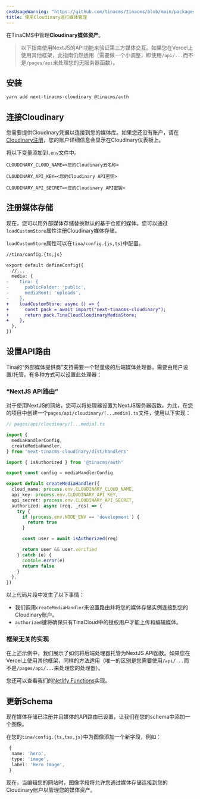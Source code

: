 ```yaml
---
cmsUsageWarning: "https://github.com/tinacms/tinacms/blob/main/packages/next-tinacms-cloudinary/src/errors.ts"
title: 使用Cloudinary进行媒体管理
---
```


在TinaCMS中管理**Cloudinary媒体资产**。

> 以下指南使用NextJS的API功能来验证第三方媒体交互。如果您在Vercel上使用其他框架，此指南仍然适用（需要做一个小调整，即使用`/api/...`而不是`/pages/api`来处理您的无服务器函数）。

## 安装

```bash
yarn add next-tinacms-cloudinary @tinacms/auth
```

## 连接Cloudinary

您需要提供Cloudinary凭据以连接到您的媒体库。如果您还没有账户，请在[Cloudinary注册](https://cloudinary.com/users/register/free)，您的账户详细信息会显示在Cloudinary仪表板上。

将以下变量添加到`.env`文件中。

```env
CLOUDINARY_CLOUD_NAME=<您的Cloudinary云名称>

CLOUDINARY_API_KEY=<您的Cloudinary API密钥>

CLOUDINARY_API_SECRET=<您的Cloudinary API密钥>
```

## 注册媒体存储

现在，您可以用外部媒体存储替换默认的基于仓库的媒体。您可以通过`loadCustomStore`属性注册Cloudinary媒体存储。

`loadCustomStore`属性可以在`tina/config.{js,ts}`中配置。

```diff
//tina/config.{ts,js}

export default defineConfig({
  //...
  media: {
-    tina: {
-      publicFolder: 'public',
-      mediaRoot: 'uploads',
-    },
+    loadCustomStore: async () => {
+      const pack = await import("next-tinacms-cloudinary");
+      return pack.TinaCloudCloudinaryMediaStore;
+    },
  },
})
```

## 设置API路由

Tina的“外部媒体提供商”支持需要一个轻量级的后端媒体处理器，需要由用户设置/托管。有多种方式可以设置此处理器：

### “NextJS API路由”

对于使用NextJS的网站，您可以将处理器设置为NextJS服务器函数。为此，在您的项目中创建一个`pages/api/cloudinary/[...media].ts`文件，使用以下实现：

```ts
// pages/api/cloudinary/[...media].ts

import {
  mediaHandlerConfig,
  createMediaHandler,
} from 'next-tinacms-cloudinary/dist/handlers'

import { isAuthorized } from '@tinacms/auth'

export const config = mediaHandlerConfig

export default createMediaHandler({
  cloud_name: process.env.CLOUDINARY_CLOUD_NAME,
  api_key: process.env.CLOUDINARY_API_KEY,
  api_secret: process.env.CLOUDINARY_API_SECRET,
  authorized: async (req, _res) => {
    try {
      if (process.env.NODE_ENV == 'development') {
        return true
      }

      const user = await isAuthorized(req)

      return user && user.verified
    } catch (e) {
      console.error(e)
      return false
    }
  },
})
```

以上代码片段中发生了以下事情：

- 我们调用`createMediaHandler`来设置路由并将您的媒体存储实例连接到您的Cloudinary账户。
- `authorized`键将确保只有TinaCloud中的授权用户才能上传和编辑媒体。

### 框架无关的实现

在上述示例中，我们展示了如何将后端处理器托管为NextJS API函数。如果您在Vercel上使用其他框架，同样的方法适用（唯一的区别是您需要使用`/api/...`而不是`/pages/api/...`来处理您的处理器）。

您还可以查看我们的[Netlify Functions](/docs/reference/media/external/authentication/#option-3-netlify-functions)实现。

## 更新Schema

现在媒体存储已注册并且媒体的API路由已设置，让我们在您的schema中添加一个图像。

在您的`tina/config.{ts,tsx,js}`中为图像添加一个新字段，例如：

```ts
 {
  name: 'hero',
  type: 'image',
  label: 'Hero Image',
 }
```

现在，当编辑您的网站时，图像字段将允许您通过媒体存储连接到您的Cloudinary账户以管理您的媒体资产。